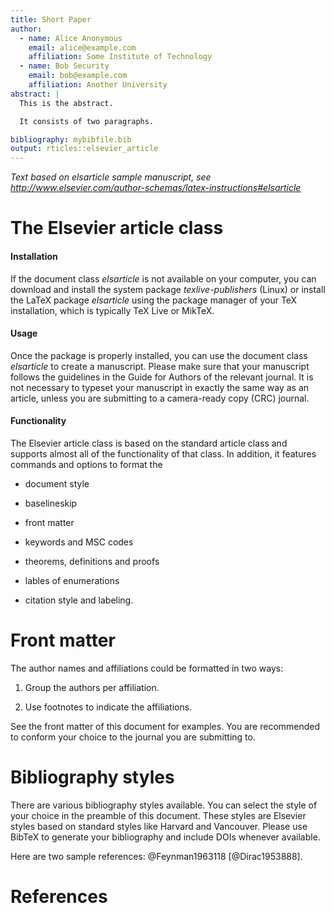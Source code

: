 ```yaml
---
title: Short Paper
author:
  - name: Alice Anonymous
    email: alice@example.com
    affiliation: Some Institute of Technology
  - name: Bob Security
    email: bob@example.com
    affiliation: Another University
abstract: |
  This is the abstract.

  It consists of two paragraphs.

bibliography: mybibfile.bib
output: rticles::elsevier_article
---
```


_Text based on elsarticle sample manuscript, see [http://www.elsevier.com/author-schemas/latex-instructions#elsarticle](http://www.elsevier.com/author-schemas/latex-instructions#elsarticle)_


The Elsevier article class
==========================

#### Installation

If the document class *elsarticle* is not available on your computer,
you can download and install the system package *texlive-publishers*
(Linux) or install the LaTeX package *elsarticle* using the package
manager of your TeX installation, which is typically TeX Live or MikTeX.

#### Usage

Once the package is properly installed, you can use the document class
*elsarticle* to create a manuscript. Please make sure that your
manuscript follows the guidelines in the Guide for Authors of the
relevant journal. It is not necessary to typeset your manuscript in
exactly the same way as an article, unless you are submitting to a
camera-ready copy (CRC) journal.

#### Functionality

The Elsevier article class is based on the standard article class and
supports almost all of the functionality of that class. In addition, it
features commands and options to format the

-   document style

-   baselineskip

-   front matter

-   keywords and MSC codes

-   theorems, definitions and proofs

-   lables of enumerations

-   citation style and labeling.

Front matter
============

The author names and affiliations could be formatted in two ways:

(1) Group the authors per affiliation.

(2) Use footnotes to indicate the affiliations.

See the front matter of this document for examples. You are recommended
to conform your choice to the journal you are submitting to.

Bibliography styles
===================

There are various bibliography styles available. You can select the
style of your choice in the preamble of this document. These styles are
Elsevier styles based on standard styles like Harvard and Vancouver.
Please use BibTeX to generate your bibliography and include DOIs
whenever available.

Here are two sample references: @Feynman1963118 [@Dirac1953888].

References {#references .unnumbered}
==========
